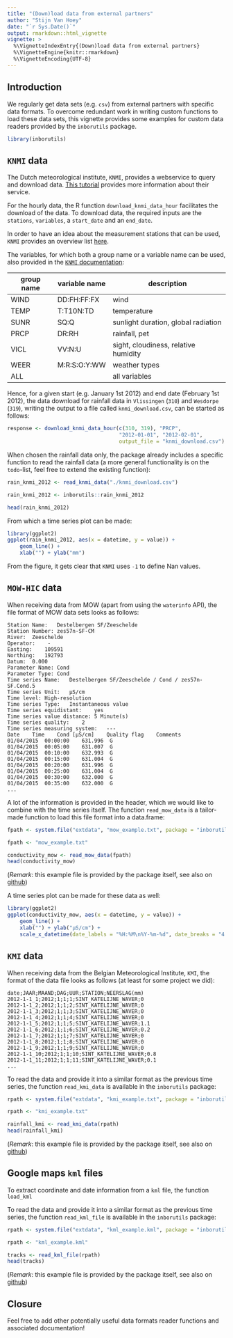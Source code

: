 ```yaml
---
title: "(Down)load data from external partners"
author: "Stijn Van Hoey"
date: "`r Sys.Date()`"
output: rmarkdown::html_vignette
vignette: >
  %\VignetteIndexEntry{(Down)load data from external partners}
  %\VignetteEngine{knitr::rmarkdown}
  %\VignetteEncoding{UTF-8}
---
```


## Introduction

We regularly get data sets (e.g. `csv`) from external partners with specific data formats. To overcome redundant work in writing custom functions to load these data sets, this vignette provides some examples for custom data readers provided by the `inborutils` package.

```r
library(inborutils)
```

## `KNMI` data

The Dutch meteorological institute, `KNMI`, provides a webservice to query and download data. [This tutorial](https://www.knmi.nl/kennis-en-datacentrum/achtergrond/data-ophalen-vanuit-een-script) provides more information about their service.

For the hourly data, the R function `download_knmi_data_hour` facilitates the download of the data. To download data, the required inputs are the `stations`, `variables`, a `start_date` and an `end_date`.  

In order to have an idea about the measurement stations that can be used, `KNMI` provides an overview list [here](http://projects.knmi.nl/klimatologie/metadata/stationslijst.html).

The variables, for which both a group name or a variable name can be used, also provided in the [`KNMI` documentation](https://www.knmi.nl/kennis-en-datacentrum/achtergrond/data-ophalen-vanuit-een-script):

| group name | variable name  | description  |
|---|---|---|
| WIND  | DD:FH:FF:FX  | wind  |
| TEMP  | T:T10N:TD  | temperature  |
| SUNR  | SQ:Q | sunlight duration, global radiation  |
| PRCP  | DR:RH  | rainfall, pet  |
| VICL  | VV:N:U  | sight, cloudiness, relative humidity  |
| WEER  | M:R:S:O:Y:WW    | weather types  |
| ALL   |   | all variables | 

Hence, for a given start (e.g. January 1st 2012) and end date (February 1st 2012), the data download for rainfall data in `Vlissingen` (`310`) and `Wesdorpe` (`319`), writing the output to a file called `knmi_download.csv`, can be started as follows:

```r
response <- download_knmi_data_hour(c(310, 319), "PRCP",
                                    "2012-01-01", "2012-02-01",
                                    output_file = "knmi_download.csv")
```

When chosen the rainfall data only, the package already includes a specific function to read the rainfall data (a more general functionality is on the `todo`-list, feel free to extend the existing function):
```r
rain_knmi_2012 <- read_knmi_data("./knmi_download.csv")
```
```r
rain_knmi_2012 <- inborutils::rain_knmi_2012
```
```r
head(rain_knmi_2012)
```

From which a time series plot can be made:
```r
library(ggplot2)
ggplot(rain_knmi_2012, aes(x = datetime, y = value)) +
    geom_line() +
    xlab("") + ylab("mm")
```

From the figure, it gets clear that `KNMI` uses `-1` to define Nan values. 

## `MOW-HIC` data

When receiving data from MOW (apart from using the `waterinfo` API), the file format of MOW data sets looks as follows:

```
Station Name:	Destelbergen SF/Zeeschelde
Station Number:	zes57n-SF-CM
River:	Zeeschelde
Operator:	 -
Easting:	109591
Northing:	192793
Datum:	0.000
Parameter Name:	Cond
Parameter Type:	Cond
Time series Name:	Destelbergen SF/Zeeschelde / Cond / zes57n-SF.Cond.5
Time series Unit:	µS/cm
Time level:	High-resolution
Time series Type:	Instantaneous value
Time series equidistant:	yes
Time series value distance:	5 Minute(s)
Time series quality:	2
Time series measuring system:	---
Date	Time	Cond [µS/cm]	Quality flag	Comments
01/04/2015	00:00:00	631.996	 G	
01/04/2015	00:05:00	631.007	 G	
01/04/2015	00:10:00	632.993	 G	
01/04/2015	00:15:00	631.004	 G	
01/04/2015	00:20:00	631.996	 G	
01/04/2015	00:25:00	631.004	 G	
01/04/2015	00:30:00	632.000	 G	
01/04/2015	00:35:00	632.000	 G
...
```

A lot of the information is provided in the header, which we would like to combine with the time series itself. The function `read_mow_data` is a tailor-made function to load this file format into a data.frame:

```r
fpath <- system.file("extdata", "mow_example.txt", package = "inborutils")
```
```r
fpath <- "mow_example.txt"
```
```r
conductivity_mow <- read_mow_data(fpath)
head(conductivity_mow)
```
(*Remark*: this example file is provided by the package itself, see also on [github](https://github.com/inbo/inborutils/tree/master/inst/extdata))


A time series plot can be made for these data as well:
```r
library(ggplot2)
ggplot(conductivity_mow, aes(x = datetime, y = value)) +
    geom_line() +
    xlab("") + ylab("µS/cm") +
    scale_x_datetime(date_labels = "%H:%M\n%Y-%m-%d", date_breaks = "4 hours")
```

## `KMI` data

When receiving data from the Belgian Meteorological Institute, `KMI`, the format of the data file looks as follows (at least for some project we did):

```
date;JAAR;MAAND;DAG;UUR;STATION;NEERSLAG(mm)
2012-1-1_1;2012;1;1;1;SINT_KATELIJNE_WAVER;0
2012-1-1_2;2012;1;1;2;SINT_KATELIJNE_WAVER;0
2012-1-1_3;2012;1;1;3;SINT_KATELIJNE_WAVER;0
2012-1-1_4;2012;1;1;4;SINT_KATELIJNE_WAVER;0
2012-1-1_5;2012;1;1;5;SINT_KATELIJNE_WAVER;1.1
2012-1-1_6;2012;1;1;6;SINT_KATELIJNE_WAVER;0.2
2012-1-1_7;2012;1;1;7;SINT_KATELIJNE_WAVER;0
2012-1-1_8;2012;1;1;8;SINT_KATELIJNE_WAVER;0
2012-1-1_9;2012;1;1;9;SINT_KATELIJNE_WAVER;0
2012-1-1_10;2012;1;1;10;SINT_KATELIJNE_WAVER;0.8
2012-1-1_11;2012;1;1;11;SINT_KATELIJNE_WAVER;0.1
...
```

To read the data and provide it into a similar format as the previous time series, the function `read_kmi_data` is available in the `inborutils` package:

```r
rpath <- system.file("extdata", "kmi_example.txt", package = "inborutils")
```
```r
rpath <- "kmi_example.txt"
```
```r
rainfall_kmi <- read_kmi_data(rpath)
head(rainfall_kmi)
```
(*Remark*: this example file is provided by the package itself, see also on [github](https://github.com/inbo/inborutils/tree/master/inst/extdata))

## Google maps `kml` files

To extract coordinate and date information from a `kml` file, the function `load_kml`

To read the data and provide it into a similar format as the previous time series, the function `read_kml_file` is available in the `inborutils` package:

```r
rpath <- system.file("extdata", "kml_example.kml", package = "inborutils")
```
```r
rpath <- "kml_example.kml"
```
```r
tracks <- read_kml_file(rpath)
head(tracks)
```
(*Remark*: this example file is provided by the package itself, see also on [github](https://github.com/inbo/inborutils/tree/master/inst/extdata))


## Closure

Feel free to add other potentially useful data formats reader functions and associated documentation!

